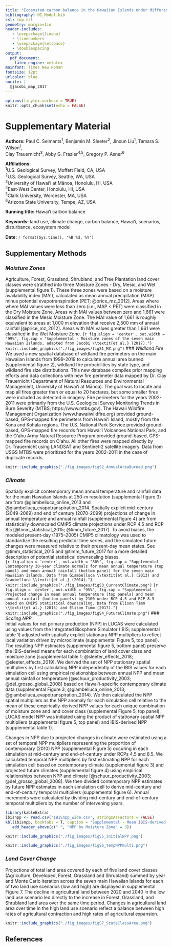 ```yaml
---
title: "Ecosystem carbon balance in the Hawaiian Islands under different scenarios of future climate and land use change"
bibliography: HI_Model.bib
csl: iop.csl
geometry: margin=1in
header-includes:
   - \usepackage{lineno}
   - \linenumbers
   - \usepackage{setspace}
   - \doublespacing
output: 
  pdf_document: 
    latex_engine: xelatex
mainfont: Times New Roman
fontsize: 12pt
urlcolor: blue
nocite: |
  @jacobi_map_2017
---
```

```r
options(tinytex.verbose = TRUE)
knitr::opts_chunk$set(echo = FALSE)
```
# Supplementary Material 

\raggedright  
  
**Authors:** Paul C. Selmants^1^, Benjamin M. Sleeter^2^,  Jinxun Liu^1^, Tamara S. Wilson^1^,  
Clay Trauernicht^3^, Abby G. Frazier^4,5^, Gregory P. Asner^6^  
  
**Affiliations:**  
^1^U.S. Geological Survey, Moffett Field, CA, USA     
^2^U.S. Geological Survey, Seattle, WA, USA    
^3^University of Hawaiʻi at Mānoa, Honolulu, HI, USA  
^4^East-West Center, Honolulu, HI, USA     
^5^Clark University, Worcester, MA, USA   
^6^Arizona State University, Tempe, AZ, USA  

**Running title:** Hawaiʻi carbon balance  

**Keywords:** land use, climate change, carbon balance, Hawaiʻi, scenarios, disturbance, ecosystem model  

**Date:** `r format(Sys.time(), '%B %d, %Y')`


\pagebreak 

## Supplementary Methods
### *Moisture Zones*  
Agriculture, Forest, Grassland, Shrubland, and Tree Plantation land cover classes were stratified into three Moisture Zones - Dry, Mesic, and Wet (supplemental figure 1). These three zones were based on a moisture availability index (MAI), calculated as mean annual precipitation (MAP) minus potential evapotranspiration [PET; @price_mz_2012]. Areas where where MAI values were less than zero (i.e., MAP < PET) were classified in the Dry Moisture Zone. Areas with MAI values between zero and 1,661 were classified in the Mesic Moisture Zone. The MAI value of 1,661 is roughly equivalent to areas at 1,000 m elevation that receive 2,500 mm of annual rainfall [@price_mz_2012]. Areas with MAI values greater than 1,661 were classified in the Wet Moisture Zone.
```{r fig.align = 'center', out.width = "99%", fig.cap = "Supplemental - Moisture zones of the seven main Hawaiian Islands, adapted from Jacobi \\textit{et al.} (2017)."}
knitr::include_graphics("./fig_images/figS1_MZ.png")
```
### *Wildland Fire*  
We used a new spatial database of wildland fire perimeters on the main Hawaiian Islands from 1999-2019 to calculate annual area burned (supplemental figure 2), wildland fire probabilities by state type, and wildland fire size distributions. This new database compiles prior mapping efforts and data collections with new  fire perimeter data mapped by Dr. Clay Trauernicht (Department of Natural Resources and Environmental Management, University of Hawaiʻi at Mānoa). The goal was to locate and map all fires greater than or equal to 20 hectares, but some smaller fires were included as detected in imagery. Fire perimeters for the years 2002-2011 were primarily from the U.S. Geological Survey Monitoring Trends in Burn Severity (MTBS; https://www.mtbs.gov). The Hawaii Wildfire Management Organization (www.hawaiiwildfire.org) provided ground-based, GPS-mapped fire perimeters from Hawaiʻi Island, mostly from the Kona and Kohala regions. The U.S. National Park Service provided ground-based, GPS-mapped fire records from Hawaiʻi Volcanoes National Park, and the Oʻahu Army Natural Resource Program provided ground-based, GPS-mapped fire records on Oʻahu. All other fires were mapped directly by Dr. Trauernicht using LANDSAT and Sentinel-2 satellite imagery. Data from USGS MTBS were prioritized for the years 2002-2011 in the case of duplicate records.
```r
knitr::include_graphics("./fig_images/figS2_AnnualAreaBurned.png")
```
### *Climate*  
Spatially explicit contemporary mean annual temperature and rainfall data for the main Hawaiian Islands at 250-m resolution (supplemental figure 3) are from @giambelluca_online_2013 and @giambelluca_evapotranspiration_2014. Spatially explicit mid-century (2049-2069) and end of century (2070-2099) projections of change in annual temperature and annual rainfall (supplemental figure 4) are from statistically downscaled CMIP5 climate projections under RCP 4.5 and RCP 8.5 [@timm_statistical_2015; @timm_future_2017]. To avoid biases, the modeled present-day (1975–2005) CMIP5 climatology was used to standardize the resulting predictor time series, and the simulated future changes were measured relative to their present-day mean states. See @timm_statistical_2015 and @timm_future_2017 for a more detailed description of potential statistical downscaling biases.  
```{r fig.align = 'center', out.width = "80%", fig.cap = "Supplemental - Contemporary 30-year climate normals for mean annual temperature (top panel) and mean annual rainfall (bottom panel) for the seven main Hawaiian Islands. Data from Giambelluca \\textit{et al.} (2013) and Giambelluca \\textit{et al.} (2014)."}
knitr::include_graphics("./fig_images/figS3_CurrentClimate.png")
```
```{r fig.align = 'center', out.width = "95%", fig.cap = "Supplemental - Projected change in mean annual temperature (top panels) and mean annual rainfall (bottom panels) by 2100 under RCP 4.5 and RCP 8.5 based on CMIP5 statistical downscaling. Data from Elison Timm \\textit{et al.} (2015) and Elison Timm (2017)."}
knitr::include_graphics("./fig_images/figS4_FutureClimate.png")
```
### *Scaling NPP*  
Initial values for net primary production (NPP) in LUCAS were calculated using values from the Integrated Biosphere Simulator (IBIS; supplemental table 1) adjusted with spatially explicit stationary NPP multipliers to reflect local variation driven by microclimate (supplemental Figure 5, top panel). The resulting NPP estimates (supplemental figure 5, bottom panel) preserve the IBIS-derived means for each combination of land cover class and moisture zone [supplemental table 1; @sleeter_effects_2018; @sleeter_effects_2019]. We derived the set of NPP stationary spatial multipliers by first calculating NPP independently of the IBIS values for each simulation cell using empirical relationships between annual NPP and mean annual rainfall or temperature [@schuur_productivity_2003; @del_grosso_global_2008] based on Hawaiʻi-specific contemporary climate data (supplemental Figure 3; @giambelluca_online_2013; @giambelluca_evapotranspiration_2014). We then calculated the NPP spatial multipliers as the NPP anomaly for each simulation cell relative to the mean of these empirically-derived NPP values for each unique combination of moisture zone and land cover class (supplemental Figure 5, top panel). LUCAS model NPP was initiated using the product of stationary spatial NPP multipliers (supplemental figure 5, top panel) and  IBIS-derived NPP (supplemental table 1).

Changes in NPP due to projected changes in climate were estimated using a set of temporal NPP multipliers representing the proportion of contemporary (2010) NPP (supplemental Figure 5) occuring in each simulation at mid-century and end-of-century under RCPs 4.5 and 8.5. We calculated temporal NPP multipliers by first estimating NPP for each simulation cell based on contemporary climate (supplemental figure 3) and projected future climates (supplemental figure 4) using empirical relationships between NPP and climate [@schuur_productivity_2003; @del_grosso_global_2008]. We then divided contemporary NPP estimates by future NPP estimates in each simulation cell to derive mid-century and end-of-century temporal multipliers (supplemental figure 6). Annual increments were calculated by dividing mid-century and end-of-century temporal multipliers by the number of intervening years.  
```r
library(kableExtra)
ibisnpp <- read.csv("IBISnpp_wide.csv", stringsAsFactors = FALSE)
kbl(ibisnpp, booktabs = T, caption = "Supplemental - Mean IBIS-derived NPP values by Land Cover and Moisture Zone, in kg of C per square meter per year.") %>%
   add_header_above(c(" ", "NPP by Moisture Zone" = 3))
```
```r
knitr::include_graphics("./fig_images/figS5_initialNPP.png")
```
```r
knitr::include_graphics("./fig_images/figS6_tempNPPmulti.png")
```
### *Land Cover Change*
Projections of total land area covered by each of five land cover classes (Agriculture, Developed, Forest, Grassland and Shrubland) summed by year and Monte Carlo iteration across the seven main Hawaiian Islands for each of two land use scenarios (low and high) are displayed in supplemental Figure 7. The decline in agricultural land between 2020 and 2040 in the low land use scenario led directly to the increase in Forest, Grassland, and Shrubland land area over the same time period. Changes in agricultural land area over time in the high land use scenario reflect a balance between high rates of agricultural contraction and high rates of agricultural expansion.     
```r
knitr::include_graphics("./fig_images/figS7_StateClassArea.png")
```
## References